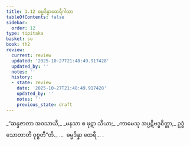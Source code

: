 ```yaml
---
title: 1.12 ဓမ္မဒိန္နာထေရီဂါထာ
tableOfContents: false
sidebar:
  order: 12
type: tipitaka
basket: su
book: th2
review:
  current: review
  updated: '2025-10-27T21:48:49.917428'
  updated_by: ''
  notes: ''
  history:
  - state: review
    date: '2025-10-27T21:48:49.917428'
    updated_by: ''
    notes: ''
    previous_state: draft
---
```



<ReviewStatus review={frontmatter.review} showDetails={true} />

<HypothesisAnnotation frontmatter={frontmatter} />

<DynamicBreadcrumb />

<Division number="12" book="th2" e="ch" v="19" p="379">

<Paragraph number="24" type="verses" book="th2">
_“ဆန္ဒဇာတာ အဝသာယီ,_  
_မနသာ စ ဖုဋာ သိယာ;_  
_ကာမေသု အပ္ပဋိဗဒ္ဓစိတ္တာ,_  
ဥဒ္ဓံသောတာတိ ဝုစ္စတီ”တိ._  


</Paragraph>
</Division>

<Paragraph number="25" type="center" book="th2">
…  ဓမ္မဒိန္နာ ထေရီ… .
</Paragraph>